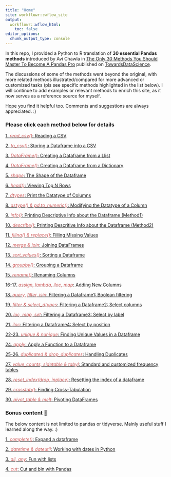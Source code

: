 ```yaml
---
title: "Home"
site: workflowr::wflow_site
output:
  workflowr::wflow_html:
    toc: false
editor_options:
  chunk_output_type: console
---
```


In this repo, I provided a Python to R translation of **30 essential Pandas methods** introduced by Avi Chawla in [The Only 30 Methods You Should Master To Become A Pandas Pro](https://towardsdatascience.com/the-only-30-methods-you-should-master-to-become-a-pandas-pro-749795084bb2) published on [TowardsDataScience](https://towardsdatascience.com/). 


The discussions of some of the methods went beyond the original, with more related methods illustrated/compared for more advanced or customized tasks (pls see specific methods highlighted in the list below). I will continue to add examples or relevant methods to enrich this site, as it now serves as a reference source for myself. 

Hope you find it helpful too. Comments and suggestions are always appreciated. :)


### Please click each method below for details    



[1. <span style="color:indianred">*read_csv()*</span>: Reading a CSV](method1-read-a-csv.html)

[2. <span style="color:indianred">*to_csv()*</span>: Storing a Dataframe into a CSV](method2-store-a-dataframe.html)

[3. <span style="color:indianred">*DataFrame()*</span>: Creating a Dataframe from a Llist](method3-create-a-dataframe-from-a-list.html)

[4. <span style="color:indianred">*DataFrame()*</span>: Creating a Dataframe from a Dictionary](method4-create-a-dataframe-from-a-dictionary.html)

[5. <span style="color:indianred">*shape*</span>: The Shape of the Dataframe](method5-the-shape-of-the-dataframe.html)

[6. <span style="color:indianred">*head()*</span>: Viewing Top N Rows](method6-viewing-top-n-rows.html)

[7. <span style="color:indianred">*dtypes*</span>: Print the Datatype of Columns](method7-print-the-datatype-of-columns.html)

[8. <span style="color:indianred">*astype() & pd.to_numeric()*</span>: Modifying the Datatype of a Column](method8-modify-the-datatype-of-a-column.html)

[9. <span style="color:indianred">*info()*</span>: Printing Descriptive Info about the Dataframe (Method1)](method9-print-descriptive-info-about-the-dataframe1.html)

[10. <span style="color:indianred">*describe()*</span>: Printing Descritive Info about the Dataframe (Method2)](method10-print-descriptive-info-about-the-dataframe2.html)

[11. <span style="color:indianred">*fillna() & replace()*</span>: Filling Missing Values](method11-filling-missing-values.html) 

[12. <span style="color:indianred">*merge & join*</span>: Joining DataFrames](method12-joining-dataframes.html)

[13. <span style="color:indianred">*sort_values()*</span>: Sorting a Dataframe](method13-sorting-a-dataframe.html)

[14. <span style="color:indianred">*groupby()*</span>: Grouping a Dataframe](method14-grouping-a-dataframe.html)

[15. <span style="color:indianred">*rename()*</span>: Renaming Columns](method15-renaming-columns.html)

[16-17. <span style="color:indianred">*assign, lambda, iloc, map*</span>: Adding New Columns](method16-17-adding-new-columns.html)

[18. <span style="color:indianred">*query, filter, isin*</span>: Filtering a Dataframe1: Boolean filtering](method18-filteringa-dataframe1-boolean-filtering.html)

[19. <span style="color:indianred">*filter & select_dtypes*</span>: Filtering a Dataframe2: Select columns](method19-filtering-a-dataframe2-getting-columns.html)

[20. <span style="color:indianred">*loc, map, set*</span>: Filtering a Dataframe3: Select by label](method20-filtering-a-dataframe3-select-by-label.html)

[21. <span style="color:indianred">*iloc*</span>: Filtering a Dataframe4: Select by position](method21-filtering-a-dataframe4-select-by-position.html)

[22-23. <span style="color:indianred">*unique & nunique*</span>: Finding Unique Values in a Dataframe](method22-23-finding-unique-values-in-a-dataframe.html)

[24. <span style="color:indianred">*apply*</span>: Apply a Function to a Dataframe](method24-apply-a-function-to-a-dataframe.html)

[25-26. <span style="color:indianred">*duplicated & drop_duplicates*</span>: Handling Duplicates](method25-26-handling-duplicates.html)

[27. <span style="color:indianred">*value_counts, sidetable & tabyl*</span>: Standard and customized frequency tables](method27-finding-the-distribution-of-values.html)

[28. <span style="color:indianred">*reset_index(drop, inplace)*</span>: Resetting the index of a dataframe](method28-resetting-the-index-of-a-dataframe.html)

[29. <span style="color:indianred">*crosstab()*</span>: Finding Cross-Tabulation](method29-finding-cross-tabulation.html)

[30. <span style="color:indianred">*pivot_table & melt*</span>: Pivoting DataFrames](method30-pivoting-dataframe.html)


### Bonus content 💃

The below content is not limited to pandas or tidyverse. Mainly useful stuff I learned along the way. :)

[1. <span style="color:indianred">*complete()*</span>: Expand a dataframe](bonus1-complete-all-combinations.html)

[2. <span style="color:indianred">*datetime & dateutil*</span>: Working with dates in Python](bonus2-working-with-dates-in-Python.html)

[3. <span style="color:indianred">*all, any*</span>: Fun with lists](bonus3-fun-with-lists.html)

[4. <span style="color:indianred">*cut*</span>: Cut and bin with Pandas](bonus4-cut-and-bin.html)


